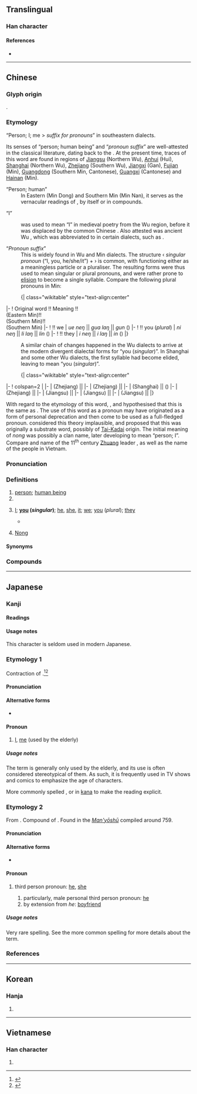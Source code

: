 {{also|侬}}
{{character info/new}}
==Translingual==

===Han character===
{{Han char|rn=9|rad=人|as=13|sn=15|four=25232|canj=OTWV|ids=⿰亻農}}

====References====
* {{Han ref|kx=0118.250|dkj=01176|dj=0251.090|hdz=10225.040|uh=5102|ud=20738|bh=BBFA|bd=48122}}

----

==Chinese==
{{zh-forms|s=侬}}

===Glyph origin===
{{Han etym}}
{{Han compound|人|alt1=亻|農|ls=psc|c1=s|c2=p}}.

===Etymology===
“Person; I; me > ''suffix for pronouns''” in southeastern dialects.

Its senses of “person; human being” and “''pronoun suffix''” are well-attested in the classical literature, dating back to the {{w|Six Dynasties}}. At the present time, traces of this word are found in regions of [[Jiangsu]] (Northern Wu), [[Anhui]] (Hui), [[Shanghai]] (Northern Wu), [[Zhejiang]] (Southern Wu), [[Jiangxi]] (Gan), [[Fujian]] (Min), [[Guangdong]] (Southern Min, Cantonese), [[Guangxi]] (Cantonese) and [[Hainan]] (Min).

; “Person; human”
: In Eastern (Min Dong) and Southern Min (Min Nan), it serves as the vernacular readings of {{och-l|人|person}}, by itself or in compounds.

; “I”
: {{lang|zh|儂}} was used to mean “I” in medieval poetry from the Wu region, before it was displaced by the common Chinese {{ltc-l|我|I}}. Also attested was ancient Wu {{ltc-l|阿儂|I}}, which was abbreviated to {{zh-l|*阿|I}} in certain dialects, such as {{w|Jinhua}}.

; “''Pronoun suffix''”
: This is widely found in Wu and Min dialects. The structure ‹ ''singular pronoun'' (“I, you, he/she/it”) + {{lang|zh|儂}} › is common, with {{lang|zh|儂}} functioning either as a meaningless particle or a pluraliser. The resulting forms were thus used to mean singular or plural pronouns, and were rather prone to [[elision]] to become a single syllable. Compare the following plural pronouns in Min:

: {| class="wikitable" style="text-align:center"
|-
! Original word !! Meaning !! {{w|Fuding}}<br>(Eastern Min)!! {{w|Longyan}}<br>(Southern Min)!! {{w|Xiamen}}<br>(Southern Min)
|-
! {{zh-l|*我儂}} !! we
| ''ue neŋ'' || ''gua laŋ'' || ''gun'' ({{zh-l|*阮}})
|-
! {{zh-l|*汝儂}} !! you (''plural'')
| ''ni neŋ'' || ''li laŋ'' || ''lin'' ({{zh-l|*恁}})
|-
! {{zh-l|*伊儂}} !! they
| ''i neŋ'' || ''i laŋ'' || ''in'' ({{zh-l|*𪜶}})
|}

: A similar chain of changes happened in the Wu dialects to arrive at the modern divergent dialectal forms for “you (''singular'')”. In Shanghai and some other Wu dialects, the first syllable had become elided, leaving {{lang|zh|儂}} to mean “you (''singular'')”.

: {| class="wikitable" style="text-align:center"
|-
! colspan=2 | {{ltc-l|爾儂}}
|-
| {{w|Fenghua}} (Zhejiang) || {{IPAchar|/n̩˧˨˦.noŋˑ/}}
|-
| {{w|Yuyao}} (Zhejiang) || {{IPAchar|/noŋ˩˩˧/}}
|-
| {{w|Shanghai}} (Shanghai) || {{IPAchar|/nʊŋ˨˧/}} ({{lang|zh|儂}})
|-
| {{w|Ningbo}} (Zhejiang) || {{IPAchar|/nəu˨˩˧/}}
|-
| {{w|Changshu}} (Jiangsu) || {{IPAchar|/nɛ̃˧˩/}}
|-
| {{w|Suzhou}} (Jiangsu) || {{IPAchar|/ne̞˧˩/}}
|-
| {{w|Shengze}} (Jiangsu) || {{IPAchar|/nə˧˩/}}
|}

With regard to the etymology of this word, {{zh-ref|Huang (2000)}}, {{zh-ref|Norman (1983)}} and {{zh-ref|Zhou (1986)}} hypothesised that this is the same as {{och-l|農|farmer; peasant}}. The use of this word as a pronoun may have originated as a form of personal deprecation and then come to be used as a full-fledged pronoun. {{zh-ref|Pan and Chen (1995)}} considered this theory implausible, and proposed that this was originally a {{w|Baiyue}} substrate word, possibly of [[Tai-Kadai]] origin. The initial meaning of ''nong'' was possibly a clan name, later developing to mean “person; I”. Compare {{cog|za|Nungz||''a surname''}} and name of the 11<sup>th</sup> century [[Zhuang]] leader {{w|Nong Zhigao}}, as well as the name of the {{w|Nùng}} people in Vietnam.

===Pronunciation===
{{zh-pron
|m=nóng
|c=nung4
|md=nè̤ng
|mn=lâng/lông
|mn_note=lâng - vernacular; lông - literary
|mn-t=nang5
|w=3non
|mc=y
|oc=y
|mna=Taiwanese-The_Consonant_l.ogg
|cat=n,pron,pn
}}

===Definitions===
{{zh-hanzi}}

# [[person]]; [[human being]]
# {{n-g|Suffix for pronouns, functioning as a meaningless particle or a pluralising particle.}}
# {{n-g|Used as a variety of pronouns in different dialects:}} [[I]]; '''[[you]] (''singular'')'''; [[he]], [[she]], [[it]]; [[we]]; [[you]] (''plural''); [[they]]
#* {{zh-x|哪能 儂 現在 上海言話 講 了 介 好？|How come '''you''' speak Shanghainese so well?|SH}}
# {{surname|lang=zh}} [[Nong]]

====Synonyms====
{{zh-dial|你}}

===Compounds===
{{zh-der|你儂|我儂|伊儂|汝儂|咱儂|儂家|偎儂|你儂我儂|儂人|吳儂|曼儂|渠儂}}

----

==Japanese==
{{ja-kanjitab|わし|yomi=kun}}

===Kanji===
{{ja-kanji|grade=|rs=人13}}

====Readings====
{{ja-readings
|goon=[[の]] (no), [[のう]] (nō)
|kanon=[[どう]] (dō)
|kanyoon=[[のん]] (non)
|kun=[[わし]] (washi), [[かれ]] (kare)
}}

====Usage notes====
This character is seldom used in modern Japanese.

===Etymology 1===
{{ja-kanjitab|yomi=k|わし}}
Contraction of {{m|ja|私|tr=watashi||I, me}}.<ref name="KDJ">{{R:Kokugo Dai Jiten}}</ref><ref name="DJR">{{R:Daijirin}}</ref>

====Pronunciation====
{{ja-pron|yomi=k|わし|acc=0|acc_ref=DJR}}

====Alternative forms====
* {{ja-l|私}} {{qualifier|more common}}

====Pronoun====
{{ja-pos|わし|pronoun}}

# [[I]], [[me]] (used by the elderly)

=====Usage notes=====
The term is generally only used by the elderly, and its use is often considered stereotypical of them. As such, it is frequently used in TV shows and comics to emphasize the age of characters.

More commonly spelled {{m|ja|私}}, or in [[kana#English|kana]] to make the reading explicit.

===Etymology 2===
{{ja-kanjitab|yomi=k|かれ}}
From {{etyl|ojp|ja|sort=かれ}}. Compound of {{suffix|lang=ja|sort=かれ|彼|tr1=ka|t1=that, yon|れ|tr2=re|pos2=nominalizing suffix for demonstratives}}. Found in the [[w:Man'yōshū|''Man'yōshū'']] compiled around 759.

====Pronunciation====
{{ja-pron|yomi=k|かれ|acc=1|acc_ref=DJR}}

====Alternative forms====
* {{ja-l|彼}} {{qualifier|more common}}

====Pronoun====
{{ja-pos|pronoun|かれ}}

# {{lb|ja|sort=かれ|rare}} third person pronoun: [[he]], [[she]]
## particularly, male personal third person pronoun: [[he]]
## by extension from ''he'': [[boyfriend]]

=====Usage notes=====
Very rare spelling. See the more common spelling {{m|ja|彼}} for more details about the term.

===References===
<references/>

----

==Korean==

===Hanja===
{{ko-hanja|hangeul=농|rv=nong|mr=nong}}

# {{defn|lang=ko|sort=人13}}

----

==Vietnamese==

===Han character===
{{vi-hantu|[[nông]], [[nùng]], [[noọng]]|rs=人13}}

# {{defn|lang=vi|sort=人13}}